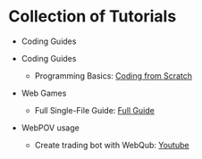 

<Meta title="Tutorials/08. SfxAndCameraControl" />

# Collection of Tutorials

* Coding Guides

* Coding Guides
  * Programming Basics: <a href="https://webpov.gitbook.io/webgame">Coding from Scratch</a>
* Web Games
  * Full Single-File Guide: <a href="/?path=/docs/index-full-guide--docs">Full Guide</a>
* WebPOV usage
  * Create trading bot with WebQub: <a href="https://www.youtube.com/watch?v=2OVTDrkixyI&embeds_referring_euri=https%3A%2F%2Fcdn.iframe.ly%2F&source_ve_path=MjM4NTE&feature=emb_title">Youtube</a>